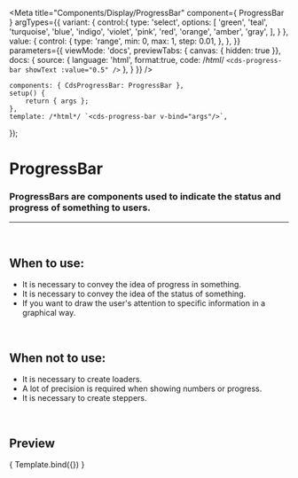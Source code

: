 
<Meta
	title="Components/Display/ProgressBar"
	component={ ProgressBar }
	argTypes={{
		variant: {
			control:{
				type: 'select',
				options: [
					'green',
					'teal',
					'turquoise',
					'blue',
					'indigo',
					'violet',
					'pink',
					'red',
					'orange',
					'amber',
					'gray',
				],
			}
		},
		value: {
			control: {
				type: 'range',
				min: 0,
				max: 1,
				step: 0.01,
			},
		},
	}}
	parameters={{
		viewMode: 'docs',
		previewTabs: { canvas: { hidden: true }},
		docs: {
			source: {
				language: 'html',
				format:true,
				code: /*html*/ 
`<cds-progress-bar
	showText
	:value="0.5"
/>`
			},
		}
	}}
/>

	components: { CdsProgressBar: ProgressBar },
	setup() {
		return { args };
	},
	template: /*html*/ `<cds-progress-bar v-bind="args"/>`,
});

# ProgressBar

### ProgressBars are components used to indicate the status and progress of something to users.
---
<br />

## When to use:
- It is necessary to convey the idea of ​​progress in something.
- It is necessary to convey the idea of ​​the status of something.
- If you want to draw the user's attention to specific information in a graphical way.

<br />

## When not to use:
- It is necessary to create loaders.
- A lot of precision is required when showing numbers or progress.
- It is necessary to create steppers.

<br />

## Preview

<Canvas>
	<Story
		name="Progress bar"
		args={{
			value: 0.5,
			showText: true,
		}}
	>
		{ Template.bind({}) }
	</Story>
</Canvas>

<ArgsTable story="Progress bar" />